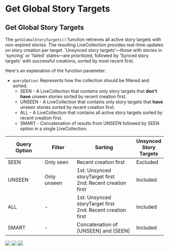 # Get Global Story Targets

## Get Global Story Targets

The `getGlobalStoryTargets()` function retrieves all active story targets with non-expired stories. The resulting LiveCollection provides real-time updates on story creation per target. 'Unsynced story targets'—those with stories in 'syncing' or 'failed' states—are prioritized, followed by 'Synced story targets' with successful creations, sorted by most recent first.

Here's an explanation of the function parameter:

* `queryOption`: Represents how the collection should be filtered and sorted.
  * SEEN - A LiveCollection that contains only story targets that **don't have** unseen stories sorted by recent creation first.
  * UNSEEN - A LiveCollection that contains only story targets that **have** unseen stories sorted by recent creation first.
  * ALL - A LiveCollection that contains all active story targets sorted by recent creation first.
  * SMART - Concatenation of results from UNSEEN followed by SEEN option in a single LiveCollection.

<table>
  <thead>
    <tr>
      <th width="152">Query Option</th>
      <th width="130">Filter</th>
      <th width="263">Sorting</th>
      <th>Unsynced Story Targets</th>
    </tr>
  </thead>
  <tbody>
    <tr>
      <td>SEEN</td>
      <td>Only seen</td>
      <td>Recent creation first</td>
      <td>Excluded</td>
    </tr>
    <tr>
      <td>UNSEEN</td>
      <td>Only unseen</td>
      <td>1st: Unsynced storyTarget first<br/>2nd: Recent creation first</td>
      <td>Included</td>
    </tr>
    <tr>
      <td>ALL</td>
      <td>-</td>
      <td>1st: Unsynced storyTarget first<br/>2nd: Recent creation first</td>
      <td>Included</td>
    </tr>
    <tr>
      <td>SMART</td>
      <td>-</td>
      <td>Concatenation of [UNSEEN] and [SEEN]</td>
      <td>Included</td>
    </tr>
  </tbody>
</table>

<Tabs>
  <Tab title="iOS">
    <Frame>
      <img src="https://gist.github.com/amythee/f6c23151620a8a9140aedd7a5ef3ae46" />
    </Frame>
  </Tab>
  <Tab title="Android">
    <Frame>
      <img src="https://gist.github.com/0ea454586f42487860d3d754fc084107" />
    </Frame>
  </Tab>
  <Tab title="TS">
    <Frame>
      <img src="https://gist.github.com/amythee/9c858cba487ceb075e26b6537f6a7700" />
    </Frame>
  </Tab>
</Tabs>